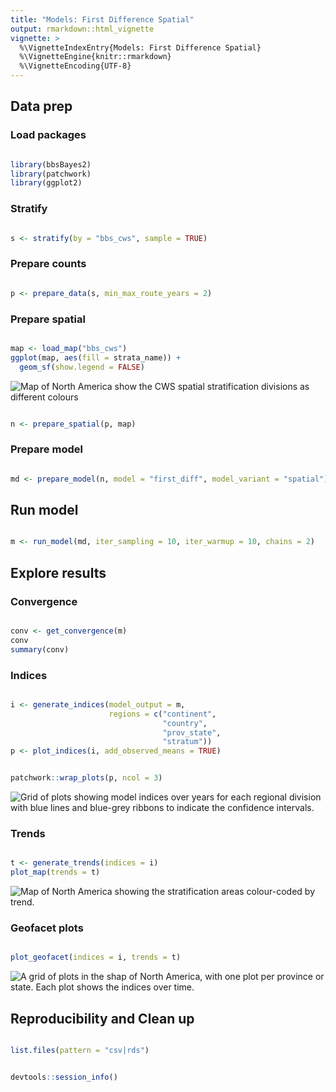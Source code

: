 ```yaml
---
title: "Models: First Difference Spatial"
output: rmarkdown::html_vignette
vignette: >
  %\VignetteIndexEntry{Models: First Difference Spatial}
  %\VignetteEngine{knitr::rmarkdown}
  %\VignetteEncoding{UTF-8}
---
```




## Data prep

### Load packages

```r

library(bbsBayes2)
library(patchwork)
library(ggplot2)
```

### Stratify

```r

s <- stratify(by = "bbs_cws", sample = TRUE)
```

### Prepare counts

```r

p <- prepare_data(s, min_max_route_years = 2)
```

### Prepare spatial

```r

map <- load_map("bbs_cws")
ggplot(map, aes(fill = strata_name)) +
  geom_sf(show.legend = FALSE)
```

<img src="figures/first_diff_spatial_unnamed-chunk-5-1.png" alt="Map of North America show the CWS spatial stratification divisions as different colours"  />

```r

n <- prepare_spatial(p, map)
```

### Prepare model

```r

md <- prepare_model(n, model = "first_diff", model_variant = "spatial")
```

## Run model

```r

m <- run_model(md, iter_sampling = 10, iter_warmup = 10, chains = 2)
```

## Explore results

### Convergence


```r

conv <- get_convergence(m)
conv
summary(conv)
```

### Indices

```r

i <- generate_indices(model_output = m,
                      regions = c("continent",
                                  "country",
                                  "prov_state",
                                  "stratum"))
p <- plot_indices(i, add_observed_means = TRUE)
```


```r

patchwork::wrap_plots(p, ncol = 3)
```

<img src="figures/first_diff_spatial_unnamed-chunk-10-1.png" alt="Grid of plots showing model indices over years for each regional division with blue lines and blue-grey ribbons to indicate the confidence intervals."  />

### Trends

```r

t <- generate_trends(indices = i)
plot_map(trends = t)
```

<img src="figures/first_diff_spatial_unnamed-chunk-11-1.png" alt="Map of North America showing the stratification areas colour-coded by trend."  />


### Geofacet plots

```r

plot_geofacet(indices = i, trends = t)
```

<img src="figures/first_diff_spatial_unnamed-chunk-12-1.png" alt="A grid of plots in the shap of North America, with one plot per province or state. Each plot shows the indices over time."  />

## Reproducibility and Clean up

```r

list.files(pattern = "csv|rds")
```


```r

devtools::session_info()
```

